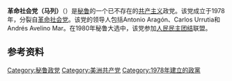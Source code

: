 {{Unreferenced|time=2020-03-17T23:54:26+00:00}}
'''革命社会党（马列）'''（{{lang-es|Partido Socialista Revolucionario (Marxista-Leninista)，缩写为PSR(m-l)}}）是[[秘鲁|秘鲁]]的一个已不存在的[[共产主义|共产主义]]政党。该党成立于1978年，分裂自[[革命社会党_(秘鲁)|革命社会党]]。该党的领导人包括Antonio Aragón、Carlos Urrutia和Andrés Avelino Mar。在1980年秘鲁大选中，该党参加[[人民民主团结|人民民主团结]]联盟。

==参考资料==
{{reflist}}

[[Category:秘鲁政党|Category:秘鲁政党]]
[[Category:美洲共产党|Category:美洲共产党]]
[[Category:1978年建立的政黨|Category:1978年建立的政黨]]
{{Political party-stub}}